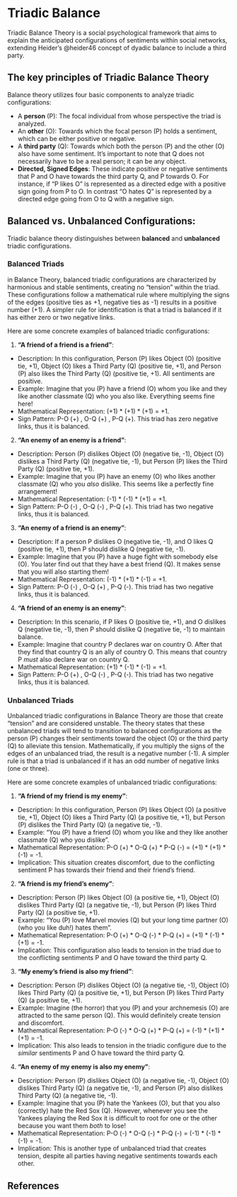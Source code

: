 # Triadic Balance {#sec-tbalance}

Triadic Balance Theory is a social psychological framework that aims to explain the anticipated configurations of sentiments within social networks, extending Heider's @heider46 concept of dyadic balance to include a third party.

## The key principles of Triadic Balance Theory
Balance theory utilizes four basic components to analyze triadic configurations:

- A **person** (P): The focal individual from whose perspective the triad is analyzed.
- An **other** (O): Towards which the focal person (P) holds a sentiment, which can be either positive or negative.
- A **third party** (Q): Towards which both the person (P) and the other (O) also have some sentiment. It's important to note that Q does not necessarily have to be a real person; it can be any object.
- **Directed, Signed Edges**: These indicate positive or negative sentiments that P and O have towards the third party Q, and P towards O. For instance, if "P likes O" is represented as a directed edge with a positive sign going from P to O. In contrast "O hates Q" is represented by a directed edge going from O to Q with a negative sign. 

## Balanced vs. Unbalanced Configurations: 
Triadic balance theory distinguishes between **balanced** and **unbalanced** triadic configurations.

### Balanced Triads

in Balance Theory, balanced triadic configurations are characterized by harmonious and stable sentiments, creating no "tension" within the triad. These configurations follow a mathematical rule where multiplying the signs of the edges (positive ties as +1, negative ties as -1) results in a positive number (+1). A simpler rule for identification is that a triad is balanced if it has either zero or two negative links.

Here are some concrete examples of balanced triadic configurations:

1. **"A friend of a friend is a friend"**:

- Description: In this configuration, Person (P) likes Object (O) (positive tie, +1), Object (O) likes a Third Party (Q) (positive tie, +1), and Person (P) also likes the Third Party (Q) (positive tie, +1). All sentiments are positive.
- Example: Imagine that you (P) have a friend (O) whom you like and they like another classmate (Q) who you also like. Everything seems fine here!
- Mathematical Representation: (+1) * (+1) * (+1) = +1.
- Sign Pattern: P-O (+) , O-Q (+) , P-Q (+). This triad has zero negative links, thus it is balanced.

2. **"An enemy of an enemy is a friend"**:

- Description: Person (P) dislikes Object (O) (negative tie, -1), Object (O) dislikes a Third Party (Q) (negative tie, -1), but Person (P) likes the Third Party (Q) (positive tie, +1).
- Example: Imagine that you (P) have an enemy (O) who likes another classmate (Q) who you *also* dislike. This seems like a perfectly fine arrangement!
- Mathematical Representation: (-1) * (-1) * (+1) = +1.
- Sign Pattern: P-O (-) , O-Q (-) , P-Q (+). This triad has two negative links, thus it is balanced.

3. **"An enemy of a friend is an enemy"**:

- Description: If a person P dislikes O (negative tie, -1), and O likes Q (positive tie, +1), then P should dislike Q (negative tie, -1).
- Example: Imagine that you (P) have a huge fight with somebody else (O). You later find out that they have a best friend (Q). It makes sense that you will also starting them!
- Mathematical Representation: (-1) * (+1) * (-1) = +1.
- Sign Pattern: P-O (-) , O-Q (+) , P-Q (-). This triad has two negative links, thus it is balanced.

4. **"A friend of an enemy is an enemy"**:

- Description: In this scenario, if P likes O (positive tie, +1), and O dislikes Q (negative tie, -1), then P should dislike Q (negative tie, -1) to maintain balance.
- Example: Imagine that country P declares war on country O. After that they find that country Q is an ally of country O. This means that country P *must* also declare war on country Q. 
- Mathematical Representation: (+1) * (-1) * (-1) = +1.
- Sign Pattern: P-O (+) , O-Q (-) , P-Q (-). This triad has two negative links, thus it is balanced.

### Unbalanced Triads

Unbalanced triadic configurations in Balance Theory are those that create "tension" and are considered unstable. The theory states that these unbalanced triads will tend to transition to balanced configurations as the person (P) changes their sentiments toward the object (O) or the third party (Q) to alleviate this tension. Mathematically, if you multiply the signs of the edges of an unbalanced triad, the result is a negative number (-1). A simpler rule is that a triad is unbalanced if it has an odd number of negative links (one or three).

Here are some concrete examples of unbalanced triadic configurations:

1. **"A friend of my friend is my enemy"**:

- Description: In this configuration, Person (P) likes Object (O) (a positive tie, +1), Object (O) likes a Third Party (Q) (a positive tie, +1), but Person (P) dislikes the Third Party (Q) (a negative tie, -1).
- Example: "You (P) have a friend (O) whom you like and they like another classmate (Q) who you dislike".
- Mathematical Representation: P-O (+) * O-Q (+) * P-Q (-) = (+1) * (+1) * (-1) = -1.
- Implication: This situation creates discomfort, due to the conflicting sentiment P has towards their friend and their friend's friend.

2. **"A friend is my friend's enemy"**:

- Description: Person (P) likes Object (O) (a positive tie, +1), Object (O) dislikes Third Party (Q) (a negative tie, -1), but Person (P) likes Third Party (Q) (a positive tie, +1).
- Example: "You (P) love Marvel movies (Q) but your long time partner (O) (who you like duh!) hates them".
- Mathematical Representation: P-O (+) * O-Q (-) * P-Q (+) = (+1) * (-1) * (+1) = -1.
- Implication: This configuration also leads to tension in the triad due to the conflicting sentiments P and O have toward the third party Q.

3. **"My enemy's friend is also my friend"**:

- Description: Person (P) dislikes Object (O) (a negative tie, -1), Object (O) likes Third Party (Q) (a positive tie, +1), but Person (P) likes Third Party (Q) (a positive tie, +1).
- Example: Imagine (the horror) that you (P) and your archnemesis (O) are attracted to the same person (Q). This would definitely create tension and discomfort.
- Mathematical Representation: P-O (-) * O-Q (+) * P-Q (+) = (-1) * (+1) * (+1) = -1.
- Implication: This also leads to tension in the triadic configure due to the *similar* sentiments P and O have toward the third party Q.

4. **"An enemy of my enemy is also my enemy"**:

- Description: Person (P) dislikes Object (O) (a negative tie, -1), Object (O) dislikes Third Party (Q) (a negative tie, -1), and Person (P) also dislikes Third Party (Q) (a negative tie, -1).
- Example: Imagine that you (P) hate the Yankees (O), but that you also (correctly) hate the Red Sox (Q). However, whenever you see the Yankees playing the Red Sox it is difficult to root for one or the other because you want them *both* to lose!
- Mathematical Representation: P-O (-) * O-Q (-) * P-Q (-) = (-1) * (-1) * (-1) = -1.
- Implication: This is another type of unbalanced triad that creates tension, despite all parties having negative sentiments towards each other.

## References {.unnumbered}